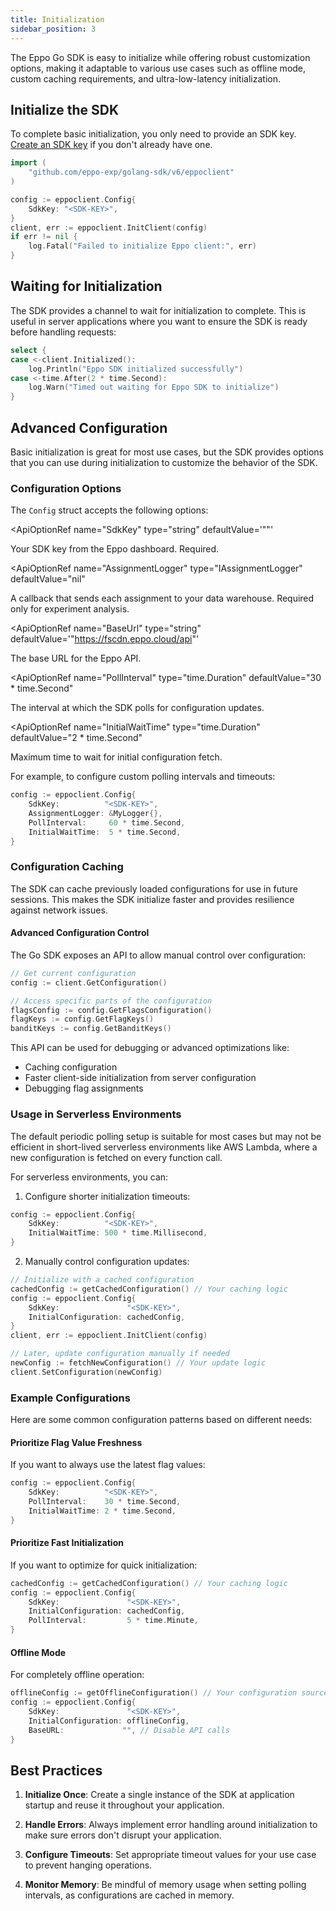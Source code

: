 ```yaml
---
title: Initialization
sidebar_position: 3
---
```



The Eppo Go SDK is easy to initialize while offering robust customization options, making it adaptable to various use cases such as offline mode, custom caching requirements, and ultra-low-latency initialization.

## Initialize the SDK

To complete basic initialization, you only need to provide an SDK key. [Create an SDK key](/sdks/sdk-keys) if you don't already have one.

```go
import (
    "github.com/eppo-exp/golang-sdk/v6/eppoclient"
)

config := eppoclient.Config{
    SdkKey: "<SDK-KEY>",
}
client, err := eppoclient.InitClient(config)
if err != nil {
    log.Fatal("Failed to initialize Eppo client:", err)
}
```

## Waiting for Initialization

The SDK provides a channel to wait for initialization to complete. This is useful in server applications where you want to ensure the SDK is ready before handling requests:

```go
select {
case <-client.Initialized():
    log.Println("Eppo SDK initialized successfully")
case <-time.After(2 * time.Second):
    log.Warn("Timed out waiting for Eppo SDK to initialize")
}
```

## Advanced Configuration

Basic initialization is great for most use cases, but the SDK provides options that you can use during initialization to customize the behavior of the SDK.

### Configuration Options

The `Config` struct accepts the following options:

<ApiOptionRef 
  name="SdkKey"
  type="string"
  defaultValue='""'
>

Your SDK key from the Eppo dashboard. Required.
</ApiOptionRef>

<ApiOptionRef 
  name="AssignmentLogger"
  type="IAssignmentLogger"
  defaultValue="nil"
>

A callback that sends each assignment to your data warehouse. Required only for experiment analysis.
</ApiOptionRef>

<ApiOptionRef 
  name="BaseUrl"
  type="string"
  defaultValue='"https://fscdn.eppo.cloud/api"'
>

The base URL for the Eppo API.
</ApiOptionRef>

<ApiOptionRef 
  name="PollInterval"
  type="time.Duration"
  defaultValue="30 * time.Second"
>

The interval at which the SDK polls for configuration updates.
</ApiOptionRef>

<ApiOptionRef 
  name="InitialWaitTime"
  type="time.Duration"
  defaultValue="2 * time.Second"
>

Maximum time to wait for initial configuration fetch.
</ApiOptionRef>

For example, to configure custom polling intervals and timeouts:

```go
config := eppoclient.Config{
    SdkKey:          "<SDK-KEY>",
    AssignmentLogger: &MyLogger{},
    PollInterval:     60 * time.Second,
    InitialWaitTime:  5 * time.Second,
}
```

### Configuration Caching

The SDK can cache previously loaded configurations for use in future sessions. This makes the SDK initialize faster and provides resilience against network issues.

#### Advanced Configuration Control

The Go SDK exposes an API to allow manual control over configuration:

```go
// Get current configuration
config := client.GetConfiguration()

// Access specific parts of the configuration
flagsConfig := config.GetFlagsConfiguration()
flagKeys := config.GetFlagKeys()
banditKeys := config.GetBanditKeys()
```

This API can be used for debugging or advanced optimizations like:
- Caching configuration
- Faster client-side initialization from server configuration
- Debugging flag assignments

### Usage in Serverless Environments

The default periodic polling setup is suitable for most cases but may not be efficient in short-lived serverless environments like AWS Lambda, where a new configuration is fetched on every function call.

For serverless environments, you can:

1. Configure shorter initialization timeouts:
```go
config := eppoclient.Config{
    SdkKey:          "<SDK-KEY>",
    InitialWaitTime: 500 * time.Millisecond,
}
```

2. Manually control configuration updates:
```go
// Initialize with a cached configuration
cachedConfig := getCachedConfiguration() // Your caching logic
config := eppoclient.Config{
    SdkKey:               "<SDK-KEY>",
    InitialConfiguration: cachedConfig,
}
client, err := eppoclient.InitClient(config)

// Later, update configuration manually if needed
newConfig := fetchNewConfiguration() // Your update logic
client.SetConfiguration(newConfig)
```

### Example Configurations

Here are some common configuration patterns based on different needs:

#### Prioritize Flag Value Freshness
If you want to always use the latest flag values:

```go
config := eppoclient.Config{
    SdkKey:          "<SDK-KEY>",
    PollInterval:    30 * time.Second,
    InitialWaitTime: 2 * time.Second,
}
```

#### Prioritize Fast Initialization
If you want to optimize for quick initialization:

```go
cachedConfig := getCachedConfiguration() // Your caching logic
config := eppoclient.Config{
    SdkKey:               "<SDK-KEY>",
    InitialConfiguration: cachedConfig,
    PollInterval:         5 * time.Minute,
}
```

#### Offline Mode
For completely offline operation:

```go
offlineConfig := getOfflineConfiguration() // Your configuration source
config := eppoclient.Config{
    SdkKey:               "<SDK-KEY>",
    InitialConfiguration: offlineConfig,
    BaseURL:             "", // Disable API calls
}
``` 

## Best Practices

1. **Initialize Once**: Create a single instance of the SDK at application startup and reuse it throughout your application.

2. **Handle Errors**: Always implement error handling around initialization to make sure errors don't disrupt your application.

3. **Configure Timeouts**: Set appropriate timeout values for your use case to prevent hanging operations.

4. **Monitor Memory**: Be mindful of memory usage when setting polling intervals, as configurations are cached in memory.